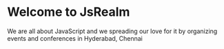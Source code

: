 # Welcome to JsRealm

We are all about JavaScript and we spreading our love for it by organizing events and conferences in Hyderabad, Chennai
